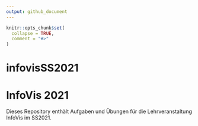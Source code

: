 ```yaml
---
output: github_document
---
```


<!-- README.md is generated from README.Rmd. Please edit that file -->

```r
knitr::opts_chunk$set(
  collapse = TRUE,
  comment = "#>"
)
```

# infovisSS2021

<!-- badges: start -->
<!-- badges: end -->


# InfoVis 2021

Dieses Repository enthält Aufgaben und Übungen für die Lehrveranstaltung InfoVis im SS2021.

